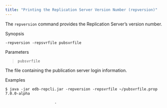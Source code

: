 ```yaml
---
title: "Printing the Replication Server Version Number (repversion)"
---
```


<div id="print_xdb_server_version" class="registered_link"></div>

The `repversion` command provides the Replication Server’s version number.

Synopsis

`-repversion -repsvrfile pubsvrfile`

Parameters

> `pubsvrfile`

The file containing the publication server login information.

Examples

```text
$ java -jar edb-repcli.jar -repversion -repsvrfile ~/pubsvrfile.prop
7.0.0-alpha

                      .
```
